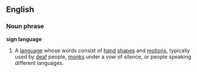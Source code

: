 ==English==
===Noun phrase===
'''sign language'''
#A [[language]] whose words consist of [[hand]] [[shape]]s and [[motion]]s, typically used by [[deaf]] people, [[monk]]s under a vow of silence, or people speaking different languages.